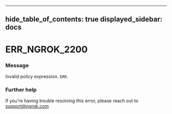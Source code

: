

---
hide_table_of_contents: true
displayed_sidebar: docs
---


# ERR_NGROK_2200

### Message
Invalid policy expression.
`ERR`.

<ErrorDetails error="err_ngrok_2200" />



### Further help
If you're having trouble resolving this error, please reach out to [support@ngrok.com](mailto:support@ngrok.com?subject=Help%20with%20ERR_NGROK_2200)

